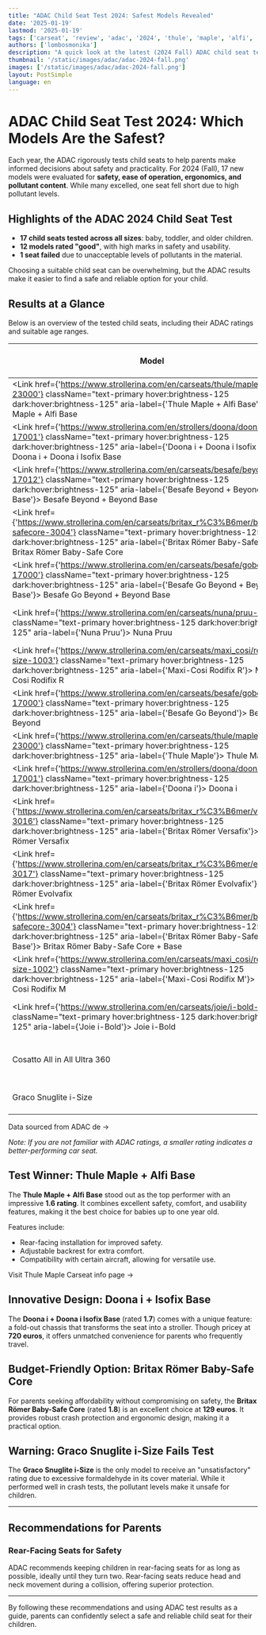 ```yaml
---
title: "ADAC Child Seat Test 2024: Safest Models Revealed"
date: '2025-01-19'
lastmod: '2025-01-19'
tags: ['carseat', 'review', 'adac', '2024', 'thule', 'maple', 'alfi', 'doona']
authors: ['lombosmonika']
description: "A quick look at the latest (2024 Fall) ADAC child seat test results, including safety, usability, ergonomics, and pollutant levels."
thumbnail: '/static/images/adac/adac-2024-fall.png'
images: ['/static/images/adac/adac-2024-fall.png']
layout: PostSimple
language: en
---
```


# ADAC Child Seat Test 2024: Which Models Are the Safest?

Each year, the ADAC rigorously tests child seats to help parents make informed decisions about safety and practicality. 
For 2024 (Fall), 17 new models were evaluated for **safety, ease of operation, ergonomics, and pollutant content**. While many excelled, one seat fell short due to high pollutant levels.

## Highlights of the ADAC 2024 Child Seat Test

- **17 child seats tested across all sizes**: baby, toddler, and older children.
- **12 models rated "good"**, with high marks in safety and usability.
- **1 seat failed** due to unacceptable levels of pollutants in the material.

Choosing a suitable child seat can be overwhelming, but the ADAC results make it easier to find a safe and reliable option for your child.

<GoogleAd
    adClient="ca-pub-1946644893911245"
    adSlot="9479770359"
    className="mb-4"
/>


## Results at a Glance

Below is an overview of the tested child seats, including their ADAC ratings and suitable age ranges.

| Model                                | ADAC Rating | Price (€) | Category                 | Child Size Range  |
|--------------------------------------|--------|-----------|--------------------------|-------------------|
| <Link href={'https://www.strollerina.com/en/carseats/thule/maple-23000'} className="text-primary hover:brightness-125 dark:hover:brightness-125" aria-label={'Thule Maple + Alfi Base'}> Thule Maple + Alfi Base</Link>| 1.6    | 570       | Baby                    | 40 cm to 75 cm    |
| <Link href={'https://www.strollerina.com/en/strollers/doona/doonai-17001'} className="text-primary hover:brightness-125 dark:hover:brightness-125" aria-label={'Doona i + Doona i Isofix Base'}> Doona i + Doona i Isofix Base</Link>    | 1.7    | 720       | Baby                    | 40 cm to 85 cm    |
| <Link href={'https://www.strollerina.com/en/carseats/besafe/beyond-17012'} className="text-primary hover:brightness-125 dark:hover:brightness-125" aria-label={'Besafe Beyond + Beyond Base'}> Besafe Beyond + Beyond Base</Link>      | 1.8    | 758       | Toddler & Child         | 61 cm to 125 cm   |
| <Link href={'https://www.strollerina.com/en/carseats/britax_r%C3%B6mer/baby-safecore-3004'} className="text-primary hover:brightness-125 dark:hover:brightness-125" aria-label={'Britax Römer Baby-Safe Core'}> Britax Römer Baby-Safe Core</Link>     | 1.8    | 129       | Baby                    | 40 cm to 83 cm    |
| <Link href={'https://www.strollerina.com/en/carseats/besafe/gobeyond-17000'} className="text-primary hover:brightness-125 dark:hover:brightness-125" aria-label={'Besafe Go Beyond + Beyond Base'}> Besafe Go Beyond + Beyond Base</Link>   | 1.8    | 678       | Baby                    | 40 cm to 87 cm    |
| <Link href={'https://www.strollerina.com/en/carseats/nuna/pruu-4001'} className="text-primary hover:brightness-125 dark:hover:brightness-125" aria-label={'Nuna Pruu'}> Nuna Pruu</Link>                        | 2.0    | 450       | Baby & Toddler          | 40 cm to 105 cm   |
| <Link href={'https://www.strollerina.com/en/carseats/maxi_cosi/rodifixri-size-1003'} className="text-primary hover:brightness-125 dark:hover:brightness-125" aria-label={'Maxi-Cosi Rodifix R'}> Maxi-Cosi Rodifix R</Link>              | 2.0    | 150       | Child                   | 100 cm to 150 cm  |
| <Link href={'https://www.strollerina.com/en/carseats/besafe/gobeyond-17000'} className="text-primary hover:brightness-125 dark:hover:brightness-125" aria-label={'Besafe Go Beyond'}> Besafe Go Beyond</Link>                 | 2.1    | 389       | Baby                    | 40 cm to 87 cm    |
| <Link href={'https://www.strollerina.com/en/carseats/thule/maple-23000'} className="text-primary hover:brightness-125 dark:hover:brightness-125" aria-label={'Thule Maple'}> Thule Maple</Link>                      | 2.2    | 280       | Baby                    | 40 cm to 75 cm    |
| <Link href={'https://www.strollerina.com/en/strollers/doona/doonai-17001'} className="text-primary hover:brightness-125 dark:hover:brightness-125" aria-label={'Doona i'}> Doona i</Link>                          | 2.4    | 530       | Baby                    | 40 cm to 85 cm    |
| <Link href={'https://www.strollerina.com/en/carseats/britax_r%C3%B6mer/versafix-3016'} className="text-primary hover:brightness-125 dark:hover:brightness-125" aria-label={'Britax Römer Versafix'}> Britax Römer Versafix</Link>            | 2.5    | 225       | Toddler & Child         | 76 cm to 150 cm   |
| <Link href={'https://www.strollerina.com/en/carseats/britax_r%C3%B6mer/evolvafix-3017'} className="text-primary hover:brightness-125 dark:hover:brightness-125" aria-label={'Britax Römer Evolvafix'}> Britax Römer Evolvafix</Link>           | 2.5    | 230       | Toddler & Child         | 76 cm to 150 cm   |
| <Link href={'https://www.strollerina.com/en/carseats/britax_r%C3%B6mer/baby-safecore-3004'} className="text-primary hover:brightness-125 dark:hover:brightness-125" aria-label={'Britax Römer Baby-Safe Core + Base'}> Britax Römer Baby-Safe Core + Base</Link>| 2.6   | 257       | Baby                    | 40 cm to 83 cm    |
| <Link href={'https://www.strollerina.com/en/carseats/maxi_cosi/rodifixmi-size-1002'} className="text-primary hover:brightness-125 dark:hover:brightness-125" aria-label={'Maxi-Cosi Rodifix M'}> Maxi-Cosi Rodifix M</Link>              | 2.7    | 130       | Child                   | 100 cm to 150 cm  |
| <Link href={'https://www.strollerina.com/en/carseats/joie/i-bold-10000'} className="text-primary hover:brightness-125 dark:hover:brightness-125" aria-label={'Joie i-Bold'}> Joie i-Bold</Link>                      | 3.0    | 220       | Toddler & Child         | 76 cm to 150 cm   |
| Cosatto All in All Ultra 360     | 3.4    | 430       | Baby, Toddler, Child    | 40 cm to 150 cm   |
| Graco Snuglite i-Size           | 4.6    | 95        | Baby                    | 40 cm to 75 cm    |


<div className="">
    <Link href={'https://www.adac.de/rund-ums-fahrzeug/ausstattung-technik-zubehoer/kindersitze/kindersitztest/kindersitz-vergleichstest-2024/'} className="text-primary hover:brightness-125 dark:hover:brightness-125" aria-label={'Butterfly info page'}> Data sourced from ADAC de  &rarr;</Link>
</div>

*Note: If you are not familiar with ADAC ratings, a smaller rating indicates a better-performing car seat.*


## Test Winner: Thule Maple + Alfi Base

The **Thule Maple + Alfi Base** stood out as the top performer with an impressive **1.6 rating**. It combines excellent safety, comfort, and usability features, making it the best choice for babies up to one year old. 

Features include:

- Rear-facing installation for improved safety.
- Adjustable backrest for extra comfort.
- Compatibility with certain aircraft, allowing for versatile use.

<div className="">
    <Link
        href={'https://www.strollerina.com/en/carseats/thule/maple-23000'}
        className="text-primary hover:brightness-125 dark:hover:brightness-125"
        aria-label={'thule mapple info page'}
    >
        Visit Thule Maple Carseat info page  &rarr;
    </Link>
</div>



## Innovative Design: Doona i + Isofix Base

The **Doona i + Doona i Isofix Base** (rated **1.7**) comes with a unique feature: a fold-out chassis that transforms the seat into a stroller. Though pricey at **720 euros**, it offers unmatched convenience for parents who frequently travel.

## Budget-Friendly Option: Britax Römer Baby-Safe Core

For parents seeking affordability without compromising on safety, the **Britax Römer Baby-Safe Core** (rated **1.8**) is an excellent choice at **129 euros**. It provides robust crash protection and ergonomic design, making it a practical option.

## Warning: Graco Snuglite i-Size Fails Test

The **Graco Snuglite i-Size** is the only model to receive an "unsatisfactory" rating due to excessive formaldehyde in its cover material. While it performed well in crash tests, the pollutant levels make it unsafe for children.

---

## Recommendations for Parents

### Rear-Facing Seats for Safety
ADAC recommends keeping children in rear-facing seats for as long as possible, ideally until they turn two. Rear-facing seats reduce head and neck movement during a collision, offering superior protection.

---

By following these recommendations and using ADAC test results as a guide, parents can confidently select a safe and reliable child seat for their children.

